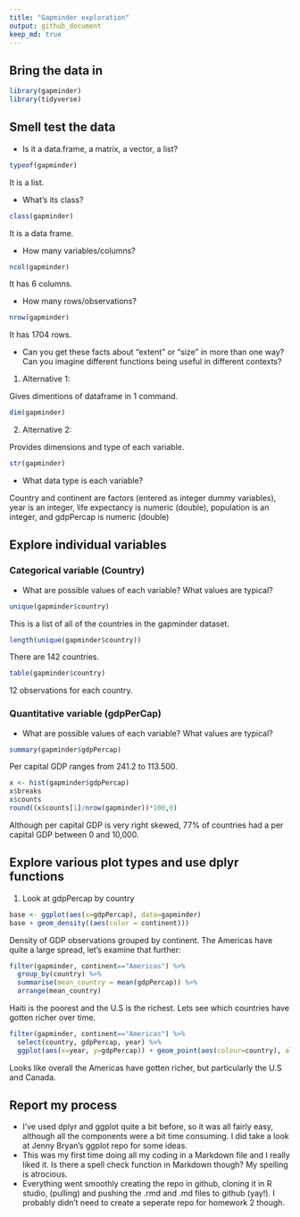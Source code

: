 ```yaml
---
title: "Gapminder exploration"
output: github_document 
keep_md: true 
---
```


## Bring the data in

```r
library(gapminder)
library(tidyverse)
```

## Smell test the data
- Is it a data.frame, a matrix, a vector, a list?
```r
typeof(gapminder)
```
It is a list.

- What’s its class?
```r
class(gapminder)
```
It is a data frame.

- How many variables/columns?
```r
ncol(gapminder)
```
It has 6 columns.

- How many rows/observations?
```r
nrow(gapminder)
```
It has 1704 rows.

- Can you get these facts about “extent” or “size” in more than one way? Can you imagine different functions being useful in  different contexts?

1. Alternative 1: 

Gives dimentions of dataframe in 1 command.
```r
dim(gapminder)
```

2. Alternative 2:

Provides dimensions and type of each variable.
```r
str(gapminder)
```

- What data type is each variable?

Country and continent are factors (entered as integer dummy variables), year is an integer, life expectancy is numeric (double), population is an integer, and gdpPercap is numeric (double)

## Explore individual variables

### Categorical variable (Country)

- What are possible values of each variable? What values are typical? 
```r
unique(gapminder$country)
```

This is a list of all of the countries in the gapminder dataset.

```r
length(unique(gapminder$country))
```
There are 142 countries.

```r
table(gapminder$country)
```
12 observations for each country.

### Quantitative variable (gdpPerCap)

- What are possible values of each variable? What values are typical? 
```r
summary(gapminder$gdpPercap)
```
Per capital GDP ranges from 241.2 to 113.500.

```r
x <- hist(gapminder$gdpPercap)
x$breaks
x$counts
round((x$counts[1]/nrow(gapminder))*100,0)
```
Although per capital GDP is very right skewed, 77% of countries had a per capital GDP between 0 and 10,000.

## Explore various plot types and use dplyr functions

1. Look at gdpPercap by country
```r
base <- ggplot(aes(x=gdpPercap), data=gapminder)
base + geom_density((aes(color = continent)))
```

Density of GDP observations grouped by continent. The Americas have quite a large spread, let's examine that further:

```r
filter(gapminder, continent=="Americas") %>% 
  group_by(country) %>%
  summarise(mean_country = mean(gdpPercap)) %>%
  arrange(mean_country)
```

Haiti is the poorest and the U.S is the richest. Lets see which countries have gotten richer over time.

```r
filter(gapminder, continent=="Americas") %>% 
  select(country, gdpPercap, year) %>%
  ggplot(aes(x=year, y=gdpPercap)) + geom_point(aes(colour=country), alpha=0.3) + geom_smooth() + theme_classic()
```

Looks like overall the Americas have gotten richer, but particularly the U.S and Canada.

## Report my process
- I've used dplyr and ggplot quite a bit before, so it was all fairly easy, although all the components were a bit time consuming. I did take a look at Jenny Bryan's ggplot repo for some ideas.
- This was my first time doing all my coding in a Markdown file and I really liked it. Is there a spell check function in Markdown though? My spelling is atrocious.  
- Everything went smoothly creating the repo in github, cloning it in R studio, (pulling) and pushing the .rmd and .md files to github (yay!). I probably didn't need to create a seperate repo for homework 2 though. 

